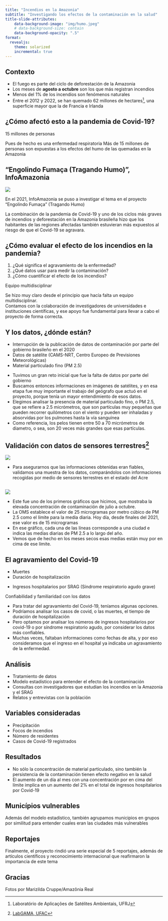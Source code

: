 ```yaml
---
title: "Incendios en la Amazonia"
subtitle: "Investigando los efectos de la contaminación en la salud"
title-slide-attributes:
    data-background-image: "img/humo.jpeg"
    # data-background-size: contain
    data-background-opacity: ".5"
format:
  revealjs:
    theme: solarized
    incremental: true  
---
```


## Contexto

- El fuego es parte del ciclo de deforestación de la Amazonia
- Los meses de **agosto a octubre** son los que más registran incendios
- Menos del 1% de los incendios son fenómenos naturales
- Entre el 2012 y 2022, se han quemado 62 millones de hectares^[Laboratório de Aplicações de Satélites Ambientais, UFRJ], una superficie mayor que la de Francia e Irlanda

## ¿Cómo afectó esto a la pandemia de Covid-19? {.title-slide background-image="img/covid.webp" background-opacity=.3}

::: {.fragment}
15 millones de personas
:::

::: {.notes}
Pues de hecho es una enfermedad respiratoria
Más de 15 millones de personas son expuestas a los efectos del humo de las quemadas en la Amazonia
:::

## "Engolindo Fumaça (Tragando Humo)", InfoAmazonia

![](img/tragandohumo.png){fig-align="center"}

::: {.notes}
En el 2021, InfoAmazonia se puso a investigar el tema en el proyecto "Engolindo Fumaça" (Tragando Humo)

La combinación de la pandemia de Covid-19 y uno de los ciclos más graves de incendios y deforestación en la Amazonia brasileña hizo que los habitantes de las regiones afectadas también estuvieran más expuestos al riesgo de que el Covid-19 se agravara. 
:::

## ¿Cómo evaluar el efecto de los incendios en la pandemia?

1. ¿Qué significa el agravamiento de la enfermedad?
1. ¿Qué datos usar para medir la contaminación?
1. ¿Cómo cuantificar el efecto de los incendios?

::: {.fragment}
Equipo multidisciplinar
:::

::: {.notes}
Se hizo muy claro desde el principio que hacía falta un equipo multidisciplinar.  
Contamos con la colaboración de investigadores de universidades e instituciones científicas, y ese apoyo fue fundamental para llevar a cabo el proyecto de forma correcta.
:::

## Y los datos, ¿dónde están?

- Interrupción de la publicación de datos de contaminación por parte del gobierno brasileño en el 2020
- Datos de satélite (CAMS-NRT, Centro Europeo de Previsiones Meteorológicas)
- Material particulado fino (PM 2.5)

::: {.notes}
- Tuvimos un gran reto inicial que fue la falta de datos por parte del gobierno  
- Buscamos entonces informaciones en imágenes de satélites, y en esa etapa fue muy importante el trabajo del geógrafo que actuó en el proyecto, porque tenía un mayor entendimiento de esos datos.
- Elegimos analisar la presencia de material particulado fino, o PM 2.5, que se refiere a 2.5 micrómetros, que son partículas muy pequeñas que pueden recorrer quilómetros con el viento y pueden ser inhaladas y absorvidas por los pulmones hasta la vía sanguínea
- Como referencia, los pelos tienen entre 50 a 70 micrómetros de diametro, o sea, son 20 veces más grandes que esas partículas.
:::

## Validación con datos de sensores terrestres^[[LabGAMA, UFAC](https://www.ufac.br/labgama)]

![](img/labgama.webp)

::: {.notes}
- Para asegurarnos que las informaciones obtenidas eran fiables, validamos una muestra de los datos, comparándolos con informaciones recogidas por medio de sensores terrestres en el estado del Acre
:::

##

![](img/pm25.png)

::: {.notes}
- Este fue uno de los primeros gráficos que hicimos, que mostraba la elevada concentración de contaminación de julio a octubre.
- La OMS establece el valor de 25 microgramas por metro cúbico de PM 2.5 como el límite para la media diaria. Hoy día, desde finales del 2021, ese valor es de 15 microgramas
- En ese gráfico, cada una de las líneas corresponde a una ciudad e indica las medias diarias de PM 2.5 a lo largo del año.
- Vemos que de hecho en los meses secos esas medias están muy por en cima de ese límite.
:::

## El agravamiento del Covid-19

- Muertes
- Duración de hospitalización
-  ::: {.fragment .highlight-red}
Ingresos hospitalarios por SRAG (Síndrome respiratorio agudo grave)
:::

::: {.fragment}
Confiabilidad y familiaridad con los datos
:::

::: {.notes}
- Para tratar del agravamiento del Covid-19, teníamos algunas opciones.
- Podríamos analisar los casos de covid, o las muertes, el tiempo de duración de hospitalización
- Pero optamos por analisar los números de ingresos hospitalarios por covid-19 o por síndrome respiratorio agudo, por considerar los datos más confiables.
- Muchas veces, faltaban informaciones como fechas de alta, y por eso consideramos que el ingreso en el hospital ya indicaba un agravamiento de la enfermedad.
:::

## Análisis

- Tratamiento de datos
- Modelo estadístico para entender el efecto de la contaminación
- Consultas con investigadores que estudian los incendios en la Amazonia y el SRAG
- Relatos y entrevistas con la población

## Variables consideradas

- Precipitación
- Focos de incendios
- Número de residentes
- Casos de Covid-19 registrados


## Resultados

- No sólo la concentración de material particulado, sino también la persistencia de la contaminación tienen efecto negativo en la salud
- El aumento de un día al mes con una concentración por en cima del límite implica en un aumento del 2% en el total de ingresos hospitalarios por Covid-19

## Municípios vulnerables

Además del modelo estadístico, también agrupamos municipios en grupos por similitud para entender cuales eran las ciudades más vulnerables

## Reportajes

Finalmente, el proyecto rindió una serie especial de 5 reportajes, además de artículos científicos y reconocimiento internacional que reafirmaron la importancia de este tema

## Gracias

Fotos por Marizilda Cruppe/Amazônia Real